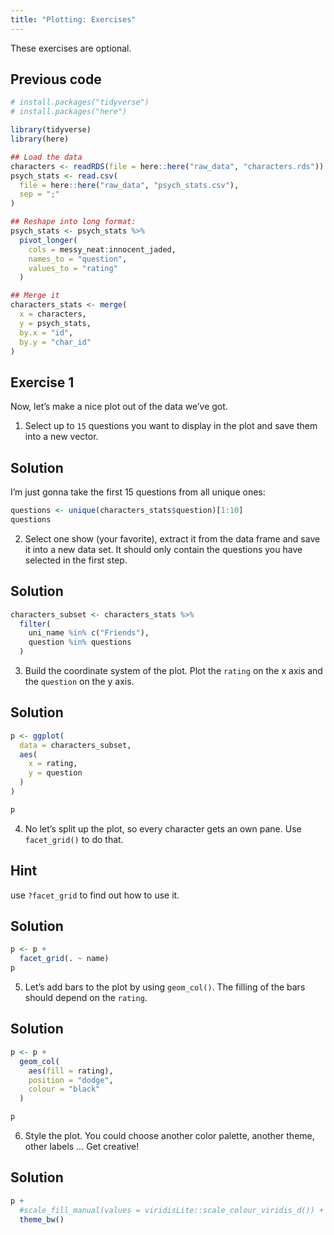 ```yaml
---
title: "Plotting: Exercises"
---
```


::: callout-note
These exercises are optional.
:::

::: {.callout-caution icon="false" collapse="true"}
## Previous code

```r
# install.packages("tidyverse")
# install.packages("here")

library(tidyverse)
library(here)

## Load the data
characters <- readRDS(file = here::here("raw_data", "characters.rds"))
psych_stats <- read.csv(
  file = here::here("raw_data", "psych_stats.csv"),
  sep = ";"
)

## Reshape into long format:
psych_stats <- psych_stats %>%
  pivot_longer(
    cols = messy_neat:innocent_jaded,
    names_to = "question",
    values_to = "rating"
  )

## Merge it
characters_stats <- merge(
  x = characters,
  y = psych_stats,
  by.x = "id",
  by.y = "char_id"
)
```
:::

## Exercise 1

Now, let's make a nice plot out of the data we've got.

1.  Select up to `15` questions you want to display in the plot and save them into a new vector.

::: {.callout-caution collapse="true"}
## Solution

I'm just gonna take the first 15 questions from all unique ones:

```r
questions <- unique(characters_stats$question)[1:10]
questions
```
:::

2.  Select one show (your favorite), extract it from the data frame and save it into a new data set. It should only contain the questions you have selected in the first step.

::: {.callout-caution collapse="true"}
## Solution
```r
characters_subset <- characters_stats %>%
  filter(
    uni_name %in% c("Friends"),
    question %in% questions
  )
```
:::

3. Build the coordinate system of the plot. Plot the `rating` on the x axis and the `question` on the y axis.

::: {.callout-caution collapse="true"}
## Solution

::: tidy
```r
p <- ggplot(
  data = characters_subset,
  aes(
    x = rating,
    y = question
  )
)

p
```
:::

:::

4. No let's split up the plot, so every character gets an own pane. Use `facet_grid()` to do that.

::: {.callout-tip collapse="true"}
## Hint
use `?facet_grid` to find out how to use it. 
:::

::: {.callout-caution collapse="true"}
## Solution

:::tidy
```r
p <- p +
  facet_grid(. ~ name)
p
```
:::
:::

5. Let's add bars to the plot by using `geom_col()`. The filling of the bars should depend on the `rating`.

::: {.callout-caution collapse="true"}
## Solution

:::tidy
```r
p <- p +
  geom_col(
    aes(fill = rating),
    position = "dodge",
    colour = "black"
  )

p
```

:::

:::

6. Style the plot. You could choose another color palette, another theme, other labels ... Get creative!

::: {.callout-caution collapse="true"}
## Solution

::: tidy
```r
p +
  #scale_fill_manual(values = viridisLite::scale_colour_viridis_d()) +
  theme_bw()
```
:::

:::
